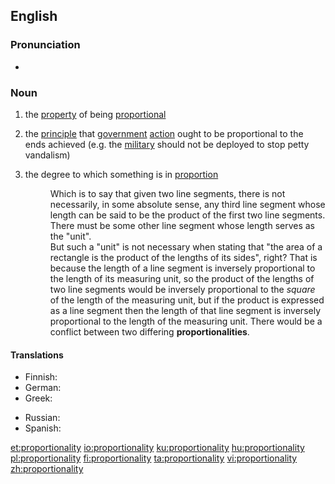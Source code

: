 ==English==

===Pronunciation===
* {{rhymes|ælɪti|lang=en}}

===Noun===
{{en-noun|~|proportionalities}}

# {{label|en|uncountable}} the [[property]] of being [[proportional]]
# {{label|en|uncountable}} the [[principle]] that [[government]] [[action]] ought to be proportional to the ends achieved (e.g. the [[military]] should not be deployed to stop petty vandalism)
# {{label|en|countable}} the degree to which something is in [[proportion]]
#: Which is to say that given two line segments, there is not necessarily, in some absolute sense, any third line segment whose length can be said to be the product of the first two line segments. There must be some other line segment whose length serves as the "unit".<br>But such a "unit" is not necessary when stating that "the area of a rectangle is the product of the lengths of its sides", right? That is because the length of a line segment is inversely proportional to the length of its measuring unit, so the product of the lengths of two line segments would be inversely proportional to the ''square'' of the length of the measuring unit, but if the product is expressed as a line segment then the length of that line segment is inversely proportional to the length of the measuring unit. There would be a conflict between two differing '''proportionalities'''.

====Translations====
{{trans-top|the property of being proportional}}
* Finnish: {{t+|fi|suhteellisuus}}
* German: {{t|de|Proportionalität|f}}
* Greek: {{t|el|αναλογικότητα|f}}
{{trans-mid}}
* Russian: {{t+|ru|пропорциона́льность|f}}
* Spanish: {{t+|es|proporcionalidad|f}}
{{trans-bottom}}

[[et:proportionality]]
[[io:proportionality]]
[[ku:proportionality]]
[[hu:proportionality]]
[[pl:proportionality]]
[[fi:proportionality]]
[[ta:proportionality]]
[[vi:proportionality]]
[[zh:proportionality]]